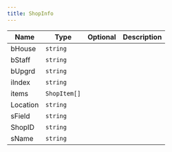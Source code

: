 ```yaml
---
title: ShopInfo
---
```


| Name | Type | Optional | Description |
|------|------|----------|-------------|
| bHouse | `string` |  |  |
| bStaff | `string` |  |  |
| bUpgrd | `string` |  |  |
| iIndex | `string` |  |  |
| items | `ShopItem[]` |  |  |
| Location | `string` |  |  |
| sField | `string` |  |  |
| ShopID | `string` |  |  |
| sName | `string` |  |  |
